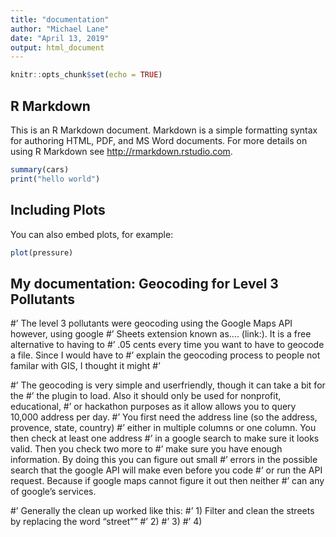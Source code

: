 ```yaml
---
title: "documentation"
author: "Michael Lane"
date: "April 13, 2019"
output: html_document
---
```


```r
knitr::opts_chunk$set(echo = TRUE)
```

## R Markdown

This is an R Markdown document. Markdown is a simple formatting syntax for authoring HTML, PDF, and MS Word documents. For more details on using R Markdown see <http://rmarkdown.rstudio.com>.



```r
summary(cars)
print("hello world")
```

## Including Plots

You can also embed plots, for example:

```r
plot(pressure)
```

## My documentation: Geocoding for Level 3 Pollutants
#' The level 3 pollutants were geocoding using the Google Maps API however, using google 
#' Sheets extension known as.... (link:).  It is a free alternative to having to 
#' .05 cents every time you want to have to geocode a file.  Since I would have to 
#' explain the geocoding process to people not familar with GIS, I thought it might
#' 

#' The geocoding is very simple and userfriendly, though it can take a bit for the 
#' the plugin to load.  Also it should only be used for nonprofit, educational,
#' or hackathon purposes as it allow allows you to query 10,000 address per day.
#' You first need the address line (so the address, provence, state, country)
#' either in multiple columns or one column.  You then check at least one address
#' in a google search to make sure it looks valid.  Then you check two more to
#' make sure you have enough information.  By doing this you can figure out small
#' errors in the possible search that the google API will make even before you code
#' or run the API request.  Because if google maps cannot figure it out then neither
#' can any of google's services.  

#' Generally the clean up worked like this:
#' 1) Filter and clean the streets by replacing the word "street""
#' 2) 
#' 3)
#' 4)


